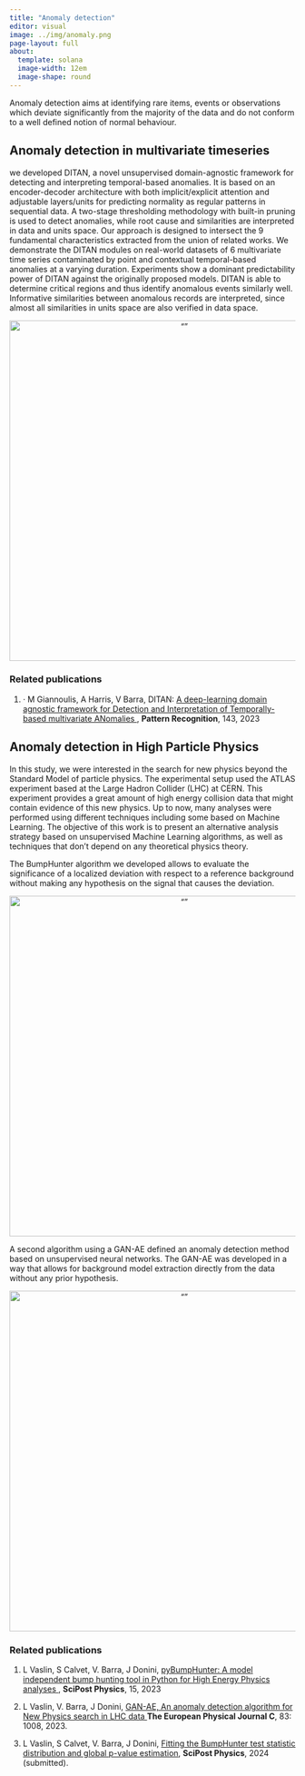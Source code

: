 ```yaml
---
title: "Anomaly detection"
editor: visual
image: ../img/anomaly.png
page-layout: full
about:
  template: solana
  image-width: 12em
  image-shape: round
---
```


Anomaly detection aims at identifying rare items, events or observations which deviate significantly from the majority of the data and do not conform to a well defined notion of normal behaviour.

## Anomaly detection in multivariate timeseries

we developed DITAN, a novel unsupervised domain-agnostic framework for detecting and interpreting temporal-based anomalies. It is based on an encoder-decoder architecture with both implicit/explicit attention and adjustable layers/units for predicting normality as regular patterns in sequential data. A two-stage thresholding methodology with built-in pruning is used to detect anomalies, while root cause and similarities are interpreted in data and units space. Our approach is designed to intersect the 9 fundamental characteristics extracted from the union of related works. We demonstrate the DITAN modules on real-world datasets of 6 multivariate time series contaminated by point and contextual temporal-based anomalies at a varying duration. Experiments show a dominant predictability power of DITAN against the originally proposed models. DITAN is able to determine critical regions and thus identify anomalous events similarly well. Informative similarities between anomalous records are interpreted, since almost all similarities in units space are also verified in data space.

<center>
<img src="../img/ditan_architecture.png" alt= “” width="600" >
</center>


### Related publications

1. ·  M Giannoulis, A Harris, V Barra, DITAN: <a href="https://www.sciencedirect.com/science/article/abs/pii/S0031320323005125" target="_blank"> A deep-learning domain agnostic framework for Detection and Interpretation of Temporally-based multivariate ANomalies </a>, **Pattern Recognition**, 143, 2023 




## Anomaly detection in High Particle Physics
In this study, we were interested in the search for new physics beyond the Standard Model of particle physics. The experimental setup used the ATLAS experiment based at the Large Hadron Collider (LHC) at CERN. This experiment provides a great amount of high energy collision data that might contain evidence of this new physics. Up to now, many analyses were performed using different techniques including some based on Machine Learning. The objective of this work is to present an alternative analysis strategy based on unsupervised Machine Learning algorithms, as well as techniques that
don't depend on any theoretical physics theory. 

The BumpHunter algorithm we developed  allows to evaluate the significance of a localized deviation with respect to a reference background without making any
hypothesis on the signal that causes the deviation. 


<center>
<img src="../img/bumphunter.png" alt= “” width="600" >
</center>

A second algorithm using a GAN-AE defined an anomaly detection method based on unsupervised neural networks. The GAN-AE was developed in a way that allows for background model extraction directly from the data without any prior hypothesis.

<center>
<img src="../img/ganae1.png" alt= “” width="600" >
</center>

### Related publications

1. L Vaslin, S Calvet, V. Barra, J Donini, <a href="https://scipost.org/SciPostPhysCodeb.15"target="_blank"> pyBumpHunter: A model independent bump hunting tool in Python for High Energy Physics analyses </a>, **SciPost Physics**, 15, 2023 

2. L Vaslin, V. Barra, J Donini, <a href="https://arxiv.org/abs/2305.15179" target="_blank"> GAN-AE, An anomaly detection algorithm for New Physics search in LHC data </a> **The European Physical Journal C**, 83: 1008, 2023.

3. L Vaslin, S Calvet, V. Barra, J Donini, <a href="https://arxiv.org/abs/2211.07446"target="_blank"> Fitting the BumpHunter test statistic distribution and global p-value estimation</a>, **SciPost Physics**, 2024 (submitted).